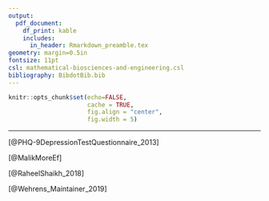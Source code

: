 ```yaml
---
output: 
  pdf_document:
    df_print: kable
    includes:
      in_header: Rmarkdown_preamble.tex
geometry: margin=0.5in
fontsize: 11pt
csl: mathematical-biosciences-and-engineering.csl
bibliography: BibdotBib.bib
---
```


<!------------------------------------------------------------------------------>
<!--  ####  KNITR Setup & Script Information   #### -->
<!------------------------------------------------------------------------------>

<!--  ####  KNITR Specs   #### -->
```r
knitr::opts_chunk$set(echo=FALSE, 
                      cache = TRUE, 
                      fig.align = "center",
                      fig.width = 5)
```
***

[@PHQ-9DepressionTestQuestionnaire_2013]

[@MalikMoreEf]

[@RaheelShaikh_2018]

[@Wehrens_Maintainer_2019]

\bibliography{BibdotBib}




